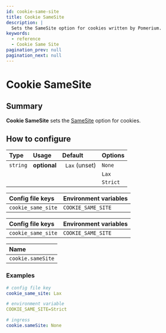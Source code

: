 ```yaml
---
id: cookie-same-site
title: Cookie SameSite
description: |
  Sets the SameSite option for cookies written by Pomerium.
keywords:
  - reference
  - Cookie Same Site
pagination_prev: null
pagination_next: null
---
```



# Cookie SameSite

## Summary

**Cookie SameSite** sets the [SameSite](https://developer.mozilla.org/en-US/docs/Web/HTTP/Headers/Set-Cookie#samesitesamesite-value) option for cookies.

## How to configure

| **Type** | **Usage** | **Default** | **Options** |
| :--- | :--- | :--- | :--- |
| `string` | **optional** | ` Lax` (unset) | `None` |
| | | | `Lax` |
| | | | `Strict` |

<Tabs>
<TabItem value="Core" label="Core">

| **Config file keys** | **Environment variables** |
| :--- | :--- |
| `cookie_same_site` | `COOKIE_SAME_SITE` |

</TabItem>
<TabItem value="Enterprise" label="Enterprise">

| **Config file keys** | **Environment variables** |
| :--- | :--- |
| `cookie_same_site` | `COOKIE_SAME_SITE` |

</TabItem>
<TabItem value="Kubernetes" label="Kubernetes">

| **Name** |
| :--- |
| `cookie.sameSite` |

</TabItem>
</Tabs>

### Examples

```yaml
# config file key
cookie_same_site: Lax

# environment variable
COOKIE_SAME_SITE=Strict

# ingress
cookie.sameSite: None
```
